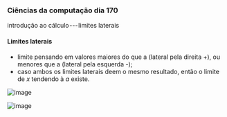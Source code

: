 




### Ciências da computação dia 170

introdução ao cálculo --- limites laterais

#### Limites laterais

-   limite pensando em valores maiores do que a (lateral pela direita
    +), ou menores que a (lateral pela esquerda -);
-   caso ambos os limites laterais deem o mesmo resultado, então o
    limite de *x* tendendo à *a* existe.

![image](https://cdn-images-1.medium.com/max/800/1*7MepxU0tzKFWuiDruzF6rg.png)

![image](https://cdn-images-1.medium.com/max/800/1*kZGkcBJI4S4tOWZKVQpZmw.png)


